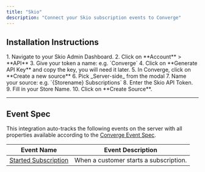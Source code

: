 ```yaml
---
title: "Skio"
description: "Connect your Skio subscription events to Converge"
---
```


## Installation Instructions


  <Steps>
      <Step title="Navigate to the Skio Admin Dashboard">
       1. Navigate to your Skio Admin Dashboard.
      </Step>
  <Step title="Create your token">
      2. Click on **Account** > **API**
      3. Give your token a name: e.g. `Converge`
      4. Click on **Generate API Key** and copy the key, you will need it later.
  </Step>
  <Step title="Create a new Server-side source in Converge">
      5. In Converge, click on **Create a new source**
      6. Pick _Server-side_ from the modal
      7. Name your source: e.g. `{Storename} Subscriptions`
  </Step>
  <Step title="Connect the Source">
      8. Enter the Skio API Token.
      9. Fill in your Store Name.
      10. Click on **Create Source**.

  </Step>
  </Steps>



---

## Event Spec

This integration auto-tracks the following events on the server with all properties available according to the [Converge Event Spec](/sources/converge-spec).

| Event Name                                                              | Event Description                           |
| ----------------------------------------------------------------------- | ------------------------------------------- |
| [Started Subscription](/sources/converge-spec#started-subscription)     | When a customer starts a subscription.      |
